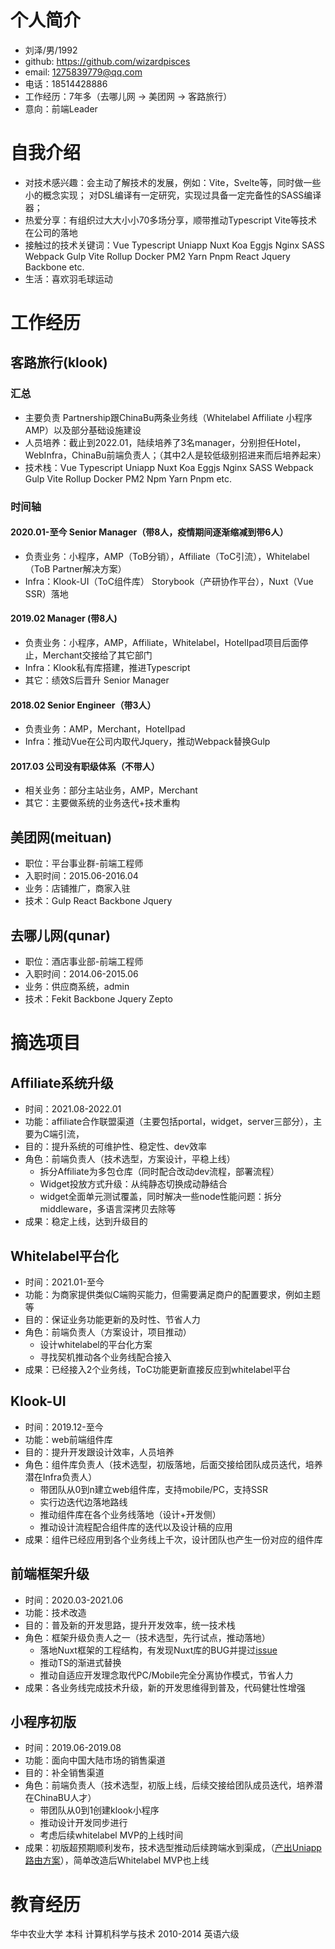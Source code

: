 # 个人简介
* 刘泽/男/1992
* github: https://github.com/wizardpisces
* email: 1275839779@qq.com
* 电话：18514428886
* 工作经历：7年多（去哪儿网 -> 美团网 -> 客路旅行）
* 意向：前端Leader
# 自我介绍
* 对技术感兴趣：会主动了解技术的发展，例如：Vite，Svelte等，同时做一些小的概念实现； 对DSL编译有一定研究，实现过具备一定完备性的SASS编译器；
* 热爱分享：有组织过大大小小70多场分享，顺带推动Typescript Vite等技术在公司的落地
* 接触过的技术关键词：Vue Typescript Uniapp Nuxt Koa Eggjs Nginx SASS Webpack Gulp Vite Rollup Docker PM2 Yarn Pnpm React Jquery Backbone etc.
* 生活：喜欢羽毛球运动
# 工作经历
## 客路旅行(klook) 
### 汇总
* 主要负责 Partnership跟ChinaBu两条业务线（Whitelabel Affiliate 小程序 AMP）以及部分基础设施建设
* 人员培养：截止到2022.01，陆续培养了3名manager，分别担任Hotel，WebInfra，ChinaBu前端负责人；（其中2人是较低级别招进来而后培养起来）
* 技术栈：Vue Typescript Uniapp Nuxt Koa Eggjs Nginx SASS Webpack Gulp Vite Rollup Docker PM2 Npm Yarn Pnpm etc.
### 时间轴
#### 2020.01-至今 Senior Manager（带8人，疫情期间逐渐缩减到带6人）
* 负责业务：小程序，AMP（ToB分销），Affiliate（ToC引流），Whitelabel（ToB Partner解决方案）
* Infra：Klook-UI（ToC组件库） Storybook（产研协作平台），Nuxt（Vue SSR）落地
#### 2019.02 Manager (带8人)
* 负责业务：小程序，AMP，Affiliate，Whitelabel，HotelIpad项目后面停止，Merchant交接给了其它部门
* Infra：Klook私有库搭建，推进Typescript
* 其它：绩效S后晋升 Senior Manager
#### 2018.02 Senior Engineer（带3人）
* 负责业务：AMP，Merchant，HotelIpad
* Infra：推动Vue在公司内取代Jquery，推动Webpack替换Gulp
#### 2017.03 公司没有职级体系（不带人）
* 相关业务：部分主站业务，AMP，Merchant
* 其它：主要做系统的业务迭代+技术重构
## 美团网(meituan) 
* 职位：平台事业群-前端工程师
* 入职时间：2015.06-2016.04
* 业务：店铺推广，商家入驻
* 技术：Gulp React Backbone Jquery

## 去哪儿网(qunar) 
* 职位：酒店事业部-前端工程师
* 入职时间：2014.06-2015.06
* 业务：供应商系统，admin
* 技术：Fekit Backbone Jquery Zepto

# 摘选项目
## Affiliate系统升级
* 时间：2021.08-2022.01
* 功能：affiliate合作联盟渠道（主要包括portal，widget，server三部分），主要为C端引流，
* 目的：提升系统的可维护性、稳定性、dev效率
* 角色：前端负责人（技术选型，方案设计，平稳上线）
    * 拆分Affiliate为多包仓库（同时配合改动dev流程，部署流程）
    * Widget投放方式升级：从纯静态切换成动静结合
    * widget全面单元测试覆盖，同时解决一些node性能问题：拆分middleware，多语言深拷贝去除等
* 成果：稳定上线，达到升级目的
## Whitelabel平台化
* 时间：2021.01-至今
* 功能：为商家提供类似C端购买能力，但需要满足商户的配置要求，例如主题等
* 目的：保证业务功能更新的及时性、节省人力
* 角色：前端负责人（方案设计，项目推动）
    * 设计whitelabel的平台化方案
    * 寻找契机推动各个业务线配合接入
* 成果：已经接入2个业务线，ToC功能更新直接反应到whitelabel平台
## Klook-UI
* 时间：2019.12-至今
* 功能：web前端组件库
* 目的：提升开发跟设计效率，人员培养
* 角色：组件库负责人（技术选型，初版落地，后面交接给团队成员迭代，培养潜在Infra负责人）
    * 带团队从0到n建立web组件库，支持mobile/PC，支持SSR
    * 实行边迭代边落地路线
    * 推动组件库在各个业务线落地（设计+开发侧）
    * 推动设计流程配合组件库的迭代以及设计稿的应用
* 成果：组件已经应用到各个业务线上千次，设计团队也产生一份对应的组件库

## 前端框架升级
* 时间：2020.03-2021.06
* 功能：技术改造
* 目的：普及新的开发思路，提升开发效率，统一技术栈
* 角色：框架升级负责人之一（技术选型，先行试点，推动落地）
    * 落地Nuxt框架的工程结构，有发现Nuxt库的BUG并提过[issue](https://github.com/nuxt/nuxt.js/issues/7696)
    * 推动TS的渐进式替换
    * 推动自适应开发理念取代PC/Mobile完全分离协作模式，节省人力
* 成果：各业务线完成技术升级，新的开发思维得到普及，代码健壮性增强

## 小程序初版
* 时间：2019.06-2019.08
* 功能：面向中国大陆市场的销售渠道
* 目的：补全销售渠道
* 角色：前端负责人（技术选型，初版上线，后续交接给团队成员迭代，培养潜在ChinaBU人才）
    * 带团队从0到1创建klook小程序
    * 推动设计开发同步进行
    * 考虑后续whitelabel MVP的上线时间
* 成果：初版超预期顺利发布，技术选型推动后续跨端水到渠成，（[产出Uniapp路由方案](https://github.com/wizardpisces/uni-vue-router)），简单改造后Whitelabel MVP也上线
# 教育经历
华中农业大学
本科   计算机科学与技术 
2010-2014
英语六级
      